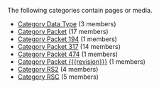<!-- DO NOT EDIT THIS FILE, CODE AUTOMATICALLY GENERATED BY category.sh -->
The following categories contain pages or media.
* [[Category Data Type]] (3 members)
* [[Category Packet]] (17 members)
* [[Category Packet 194]] (1 members)
* [[Category Packet 317]] (14 members)
* [[Category Packet 474]] (1 members)
* [[Category Packet {{{revision}}}]] (1 members)
* [[Category RS2]] (4 members)
* [[Category RSC]] (5 members)
